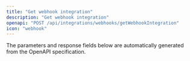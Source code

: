 ```yaml
---
title: "Get webhook integration"
description: "Get webhook integration"
openapi: "POST /api/integrations/webhooks/getWebhookIntegration"
icon: "webhook"
---
```


<Note>
The parameters and response fields below are automatically generated from the OpenAPI specification.
</Note>
